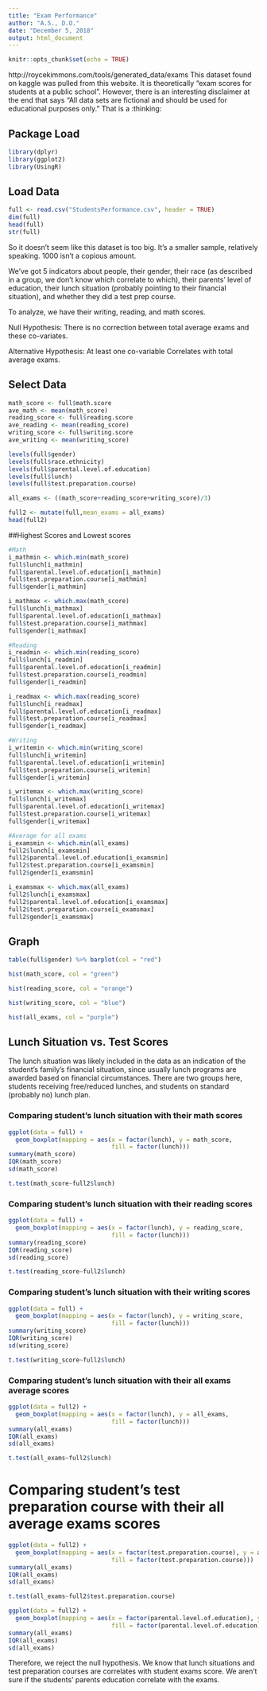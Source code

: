 ```yaml
---
title: "Exam Performance"
author: "A.S., D.O."
date: "December 5, 2018"
output: html_document
---
```


```r
knitr::opts_chunk$set(echo = TRUE)
```

http://roycekimmons.com/tools/generated_data/exams
This dataset found on kaggle was pulled from this website. It is theoretically "exam scores for students at a public school". However, there is an interesting disclaimer at the end that says "All data sets are fictional and should be used for educational purposes only." That is a :thinking:


## Package Load

```r
library(dplyr)
library(ggplot2)
library(UsingR)
```

## Load Data

```r
full <- read.csv("StudentsPerformance.csv", header = TRUE)
dim(full)
head(full)
str(full)
```

So it doesn't seem like this dataset is too big. It's a smaller sample, relatively speaking. 1000 isn't a copious amount.

We've got 5 indicators about people, their gender, their race (as described in a group, we don't know which correlate to which), their parents' level of education, their lunch situation (probably pointing to their financial situation), and whether they did a test prep course.

To analyze, we have their writing, reading, and math scores.

Null Hypothesis: There is no correction between total average exams and these co-variates.

Alternative Hypothesis: At least one co-variable Correlates with total average exams.

## Select Data
```r
math_score <- full$math.score
ave_math <- mean(math_score)
reading_score <- full$reading.score
ave_reading <- mean(reading_score)
writing_score <- full$writing.score
ave_writing <- mean(writing_score)

levels(full$gender)
levels(full$race.ethnicity)
levels(full$parental.level.of.education)
levels(full$lunch)
levels(full$test.preparation.course)

all_exams <- ((math_score+reading_score+writing_score)/3)

full2 <- mutate(full,mean_exams = all_exams)
head(full2)
```

##Highest Scores and Lowest scores
```r

#Math
i_mathmin <- which.min(math_score)
full$lunch[i_mathmin]
full$parental.level.of.education[i_mathmin]
full$test.preparation.course[i_mathmin]
full$gender[i_mathmin]

i_mathmax <- which.max(math_score)
full$lunch[i_mathmax]
full$parental.level.of.education[i_mathmax]
full$test.preparation.course[i_mathmax]
full$gender[i_mathmax]

#Reading
i_readmin <- which.min(reading_score)
full$lunch[i_readmin]
full$parental.level.of.education[i_readmin]
full$test.preparation.course[i_readmin]
full$gender[i_readmin]

i_readmax <- which.max(reading_score)
full$lunch[i_readmax]
full$parental.level.of.education[i_readmax]
full$test.preparation.course[i_readmax]
full$gender[i_readmax]

#Writing
i_writemin <- which.min(writing_score)
full$lunch[i_writemin]
full$parental.level.of.education[i_writemin]
full$test.preparation.course[i_writemin]
full$gender[i_writemin]

i_writemax <- which.max(writing_score)
full$lunch[i_writemax]
full$parental.level.of.education[i_writemax]
full$test.preparation.course[i_writemax]
full$gender[i_writemax]

#Average for all exams
i_examsmin <- which.min(all_exams)
full2$lunch[i_examsmin]
full2$parental.level.of.education[i_examsmin]
full2$test.preparation.course[i_examsmin]
full2$gender[i_examsmin]

i_examsmax <- which.max(all_exams)
full2$lunch[i_examsmax]
full2$parental.level.of.education[i_examsmax]
full2$test.preparation.course[i_examsmax]
full2$gender[i_examsmax]

```

## Graph
```r
table(full$gender) %>% barplot(col = "red")

hist(math_score, col = "green")

hist(reading_score, col = "orange")

hist(writing_score, col = "blue")

hist(all_exams, col = "purple")
```

## Lunch Situation vs. Test Scores
The lunch situation was likely included in the data as an indication of the student's family's financial situation, since usually lunch programs are awarded based on financial circumstances. There are two groups here, students receiving free/reduced lunches, and students on standard (probably no) lunch plan.

### Comparing student's lunch situation with their math scores 
```r
ggplot(data = full) + 
  geom_boxplot(mapping = aes(x = factor(lunch), y = math_score, 
                             fill = factor(lunch)))
summary(math_score)
IQR(math_score)
sd(math_score)

t.test(math_score~full2$lunch)
```


### Comparing student's lunch situation with their reading scores
```r
ggplot(data = full) + 
  geom_boxplot(mapping = aes(x = factor(lunch), y = reading_score, 
                             fill = factor(lunch)))
summary(reading_score)
IQR(reading_score)
sd(reading_score)

t.test(reading_score~full2$lunch)
```
### Comparing student's lunch situation with their writing scores
```r
ggplot(data = full) + 
  geom_boxplot(mapping = aes(x = factor(lunch), y = writing_score, 
                             fill = factor(lunch)))
summary(writing_score)
IQR(writing_score)
sd(writing_score)

t.test(writing_score~full2$lunch)
```

### Comparing student's lunch situation with their all exams average scores
```r
ggplot(data = full2) + 
  geom_boxplot(mapping = aes(x = factor(lunch), y = all_exams, 
                             fill = factor(lunch)))
summary(all_exams)
IQR(all_exams)
sd(all_exams)

t.test(all_exams~full2$lunch)
```
# Comparing student's test preparation course with their all average exams scores
```r
ggplot(data = full2) + 
  geom_boxplot(mapping = aes(x = factor(test.preparation.course), y = all_exams, 
                             fill = factor(test.preparation.course)))
summary(all_exams)
IQR(all_exams)
sd(all_exams)

t.test(all_exams~full2$test.preparation.course)
```
```r
ggplot(data = full2) + 
  geom_boxplot(mapping = aes(x = factor(parental.level.of.education), y = all_exams, 
                             fill = factor(parental.level.of.education)))
summary(all_exams)
IQR(all_exams)
sd(all_exams)

```

Therefore, we reject the null hypothesis. We know that lunch situations and test preparation courses are correlates with student exams score. We aren't sure if the students' parents education correlate with the exams. 
